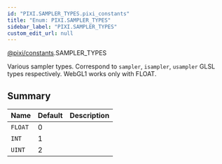 ```yaml
---
id: "PIXI.SAMPLER_TYPES.pixi_constants"
title: "Enum: PIXI.SAMPLER_TYPES"
sidebar_label: "PIXI.SAMPLER_TYPES"
custom_edit_url: null
---
```



<div class="package-name">

[@pixi/constants](../modules/pixi_constants).SAMPLER_TYPES

</div>


Various sampler types. Correspond to `sampler`, `isampler`, `usampler` GLSL types respectively. WebGL1 works only with FLOAT.



        

## Summary
| Name               | Default | Description |
| ------------------ | ------- | ----------- |
| <code>FLOAT</code> | 0       |             |
| <code>INT</code>   | 1       |             |
| <code>UINT</code>  | 2       |             |

    